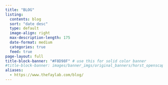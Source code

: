 ```yaml
---
title: "BLOG"
listing:
  contents: blog
  sort: "date desc"
  type: default
  image-align: right
  max-description-length: 175
  date-format: medium
  categories: true
  feed: true
page-layout: full
title-block-banner: "#F8D98F" # use this for solid color banner
#title-block-banner: images/banner_imgs/original_banners/horst_openscapes_desert_breadcrumbs.png # adding text on top of image make image look glitchy?
aliases: 
  - https://www.thefaylab.com/blog/
---
```


<!-- ::: column-screen -->
<!-- ![](images/banner_imgs/text_banners/blog_banner.png) -->
<!-- ::: -->

<!-- SC NOTE: adding banner image below hides categories, but also renders banner full-size (unlike `title-block-banner1) -->
<!-- ::: column-screen -->
<!-- ![](images/banner_imgs/horst_openscapes_desert_breadcrumbs.png) -->
<!-- ::: -->